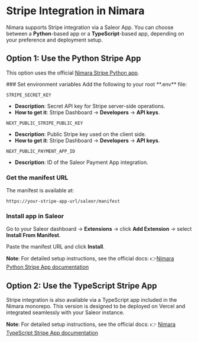 
# Stripe Integration in Nimara

Nimara supports Stripe integration via a Saleor App. You can choose between a **Python**-based app or a **TypeScript**-based app, depending on your preference and deployment setup.

## Option 1: Use the Python Stripe App

This option uses the official [Nimara Stripe Python app](https://github.com/mirumee/nimara-stripe).

<Steps>
### Set environment variables
Add the following to your root **.env** file:

`STRIPE_SECRET_KEY`

- **Description**: Secret API key for Stripe server-side operations.
- **How to get it**: Stripe Dashboard → **Developers** → **API keys**.

`NEXT_PUBLIC_STRIPE_PUBLIC_KEY`

- **Description**: Public Stripe key used on the client side.
- **How to get it**: Stripe Dashboard → **Developers** → **API keys**.

`NEXT_PUBLIC_PAYMENT_APP_ID`

- **Description**: ID of the Saleor Payment App integration.

### Get the manifest URL

The manifest is available at:

`https://your-stripe-app-url/saleor/manifest`

### Install app in Saleor

Go to your Saleor dashboard → **Extensions** → click **Add Extension** → select **Install From Manifest**.

Paste the manifest URL and click **Install**.

</Steps>

**Note**: For detailed setup instructions, see the official docs: 👉[Nimara Python Stripe App documentation](https://github.com/mirumee/nimara-stripe#)

## Option 2: Use the TypeScript Stripe App

Stripe integration is also available via a TypeScript app included in the Nimara monorepo. This version is designed to be deployed on Vercel and integrated seamlessly with your Saleor instance.

**Note**: For detailed setup instructions, see the official docs:
👉 [Nimara TypeScript Stripe App documentation](https://github.com/mirumee/nimara-ecommerce/blob/main/apps/stripe/README.md)

